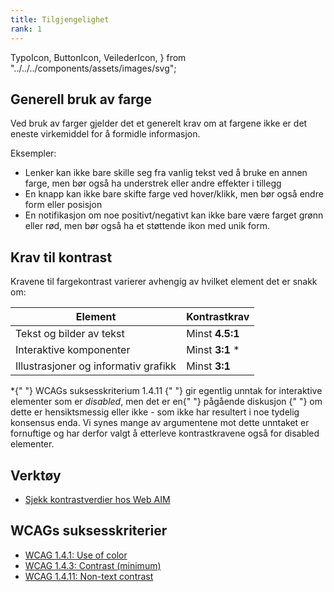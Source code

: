 ```yaml
---
title: Tilgjengelighet
rank: 1
---
```


  TypoIcon,
  ButtonIcon,
  VeilederIcon,
} from "../../../components/assets/images/svg";

## Generell bruk av farge

Ved bruk av farger gjelder det et generelt krav om at fargene ikke er det eneste virkemiddel for å
formidle informasjon.

<Panel className="panel--grey">
  <Undertittel>Eksempler:</Undertittel>
  <ul>
    <li>
      Lenker kan ikke bare skille seg fra vanlig tekst ved å bruke en annen
      farge, men bør også ha understrek eller andre effekter i tillegg
    </li>
    <li>
      En knapp kan ikke bare skifte farge ved hover/klikk, men bør også endre
      form eller posisjon
    </li>
    <li>
      En notifikasjon om noe positivt/negativt kan ikke bare være farget grønn
      eller rød, men bør også ha et støttende ikon med unik form.
    </li>
  </ul>
</Panel>

## Krav til kontrast

Kravene til fargekontrast varierer avhengig av hvilket element det er snakk om:

<table className="tabell" id="color-accessibility__contrast-table">
  <thead>
    <tr>
      <th>Element</th>
      <th className="align-right">Kontrast&shy;krav</th>
    </tr>
  </thead>
  <tbody>
    <tr>
      <td>
        <div className="table-element-type">
          <i id="color-accessibility__typo-icon">
            <TypoIcon />
          </i>
          Tekst og bilder av tekst
        </div>
      </td>
      <td className="align-right">
        Minst <strong>4.5:1</strong>
      </td>
    </tr>
    <tr>
      <td>
        <div className="table-element-type">
          <i id="color-accessibility__button-icon">
            <ButtonIcon />
          </i>
          Interaktive komponenter
        </div>
      </td>
      <td className="align-right">
        Minst <strong>3:1</strong> *
      </td>
    </tr>
    <tr>
      <td>
        <div className="table-element-type">
          <i id="color-accessibility__graphics-icon">
            <VeilederIcon />
          </i>
          Illustrasjoner og informativ grafikk
        </div>
      </td>
      <td className="align-right">
        Minst <strong>3:1</strong>
      </td>
    </tr>
  </tbody>
</table>

<Alertstripe type="info">
  *{" "}
  <Lenke href="https://www.w3.org/TR/WCAG21/#non-text-contrast">
    WCAGs suksesskriterium 1.4.11
  </Lenke>{" "}
  gir egentlig unntak for interaktive elementer som er <i>disabled</i>, men det
  er en{" "}
  <Lenke href="https://github.com/w3c/wcag21/issues/805">
    pågående diskusjon
  </Lenke>{" "}
  om dette er hensiktsmessig eller ikke - som ikke har resultert i noe tydelig
  konsensus enda. Vi synes mange av argumentene mot dette unntaket er fornuftige
  og har derfor valgt å etterleve kontrastkravene også for disabled elementer.
</Alertstripe>

## Verktøy

- [Sjekk kontrastverdier hos Web AIM](https://webaim.org/resources/contrastchecker/)

## WCAGs suksesskriterier

- [WCAG 1.4.1: Use of color](https://www.w3.org/TR/WCAG21/#use-of-color)
- [WCAG 1.4.3: Contrast (minimum)](https://www.w3.org/TR/WCAG21/#contrast-minimum)
- [WCAG 1.4.11: Non-text contrast](https://www.w3.org/TR/WCAG21/#non-text-contrast)
